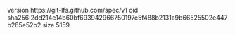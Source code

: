 version https://git-lfs.github.com/spec/v1
oid sha256:2dd214e14b60bf693942966750197e5f488b2131a9b66525502e447b265e52b2
size 5159
